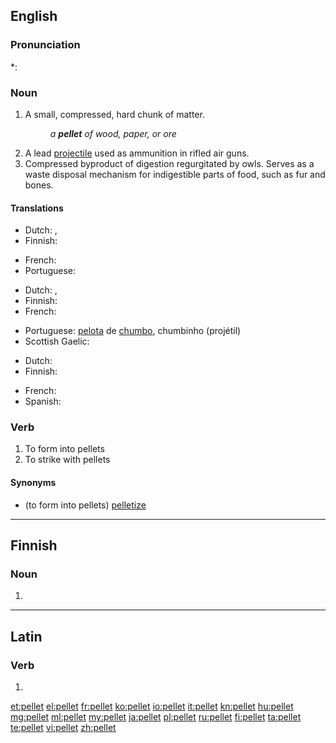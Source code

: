 ==English==

===Pronunciation===
*: {{rhymes|ɛlɪt}}

===Noun===
{{en-noun}}

# A small, compressed, hard chunk of matter.
#: ''a '''pellet''' of wood, paper, or ore''
# A lead [[projectile]] used as ammunition in rifled air guns.
# Compressed byproduct of digestion regurgitated by owls.  Serves as a waste disposal mechanism for indigestible parts of food, such as fur and bones.

====Translations====
{{trans-top|A small, compressed, hard chunk of matter}}
* Dutch: {{t+|nl|balletje}}, {{t|nl|propje}}
* Finnish: {{t|fi|pelletti}}
{{trans-mid}}
* French: {{t+|fr|granule}}
* Portuguese: {{t+|pt|sedimento}}
{{trans-bottom}}

{{trans-top|A lead projectile used as ammunition in rifled air guns}}
* Dutch: {{t+|nl|kogeltje}}, {{t|nl|hagelkorrel}}
* Finnish: {{t+|fi|luoti}}
* French: {{t+|fr|plomb|m}}
{{trans-mid}}
* Portuguese: [[pelota]] de [[chumbo]], chumbinho (projétil)
* Scottish Gaelic: {{t|gd|peilear|m}}
{{trans-bottom}}

{{trans-top|Compressed byproduct of digestion regurgitated by owls}}
* Dutch: {{t|nl|uilebal}}
* Finnish: {{t|fi|oksennuspallo}}
{{trans-mid}}
* French: {{t+|fr|pelote}}
* Spanish: {{t+|es|egagrópila|f}}
{{trans-bottom}}

===Verb===
{{en-verb}}

# To form into pellets
# To strike with pellets

====Synonyms====
*(to form into pellets) [[pelletize]]
----

==Finnish==

===Noun===
{{head|fi|noun form}}

# {{plural of|pelle|lang=fi}}

----

==Latin==

===Verb===
{{la-verb-form|pellet}}

# {{conjugation of|pellō||3|s|fut|act|ind|lang=la}}

[[et:pellet]]
[[el:pellet]]
[[fr:pellet]]
[[ko:pellet]]
[[io:pellet]]
[[it:pellet]]
[[kn:pellet]]
[[hu:pellet]]
[[mg:pellet]]
[[ml:pellet]]
[[my:pellet]]
[[ja:pellet]]
[[pl:pellet]]
[[ru:pellet]]
[[fi:pellet]]
[[ta:pellet]]
[[te:pellet]]
[[vi:pellet]]
[[zh:pellet]]